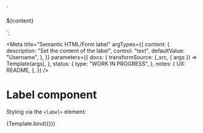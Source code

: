 <!--
@license EUPL-1.2
Copyright (c) 2021 Robbert Broersma
-->


<!-- Import component and component styles -->


<!-- Import Docs -->


  `<div class="utrecht-html">
  <label>${content}</label>
</div>`;

<Meta
  title="Semantic HTML/Form label"
  argTypes={{
    content: {
      description: "Set the content of the label",
      control: "text",
      defaultValue: "Username",
    },
  }}
  parameters={{
    docs: {
      transformSource: (_src, { args }) => Template(args),
    },
    status: {
      type: "WORK IN PROGRESS",
    },
    notes: {
      UX: README,
    },
  }}
/>

# Label component

Styling via the `<label>` element:

<Canvas>
  <Story name="Label">{Template.bind({})}</Story>
</Canvas>

<ArgsTable story="Label" />

